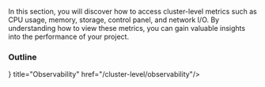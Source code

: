 In this section, you will discover how to access cluster-level metrics such as CPU usage, memory, storage, control panel, and network I/O. By understanding how to view these metrics, you can gain valuable insights into the performance of your project.

### Outline

<Cards>
  <Card icon={<svg xmlns="#" fill="none" viewBox="0 0 24 24" strokeWidth={1.5} stroke="currentColor" className="w-6 h-6">
  <path strokeLinecap="round" strokeLinejoin="round" d="M8.25 4.5l7.5 7.5-7.5 7.5" />
</svg>} title="Observability" href="/cluster-level/observability"/>
</Cards>